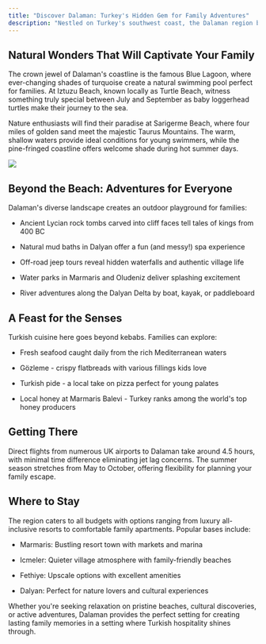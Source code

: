 ```yaml
---
title: "Discover Dalaman: Turkey's Hidden Gem for Family Adventures"
description: "Nestled on Turkey's southwest coast, the Dalaman region beckons families with its pristine turquoise waters, powder-white beaches, and dramatic limestone cliffs. But this Mediterranean paradise offers far more than just picture-perfect coastlines."
---
```


## Natural Wonders That Will Captivate Your Family

The crown jewel of Dalaman's coastline is the famous Blue Lagoon, where ever-changing shades of turquoise create a natural swimming pool perfect for families. At Iztuzu Beach, known locally as Turtle Beach, witness something truly special between July and September as baby loggerhead turtles make their journey to the sea.

Nature enthusiasts will find their paradise at Sarigerme Beach, where four miles of golden sand meet the majestic Taurus Mountains. The warm, shallow waters provide ideal conditions for young swimmers, while the pine-fringed coastline offers welcome shade during hot summer days.

![](/e9874dda-c42c-42c7-9bc3-bb3fc42810bc.png)

## Beyond the Beach: Adventures for Everyone

Dalaman's diverse landscape creates an outdoor playground for families:

* Ancient Lycian rock tombs carved into cliff faces tell tales of kings from 400 BC

* Natural mud baths in Dalyan offer a fun (and messy!) spa experience

* Off-road jeep tours reveal hidden waterfalls and authentic village life

* Water parks in Marmaris and Oludeniz deliver splashing excitement

* River adventures along the Dalyan Delta by boat, kayak, or paddleboard

## A Feast for the Senses

Turkish cuisine here goes beyond kebabs. Families can explore:

* Fresh seafood caught daily from the rich Mediterranean waters

* Gözleme - crispy flatbreads with various fillings kids love

* Turkish pide - a local take on pizza perfect for young palates

* Local honey at Marmaris Balevi - Turkey ranks among the world's top honey producers

## Getting There

Direct flights from numerous UK airports to Dalaman take around 4.5 hours, with minimal time difference eliminating jet lag concerns. The summer season stretches from May to October, offering flexibility for planning your family escape.

## Where to Stay

The region caters to all budgets with options ranging from luxury all-inclusive resorts to comfortable family apartments. Popular bases include:

* Marmaris: Bustling resort town with markets and marina

* Icmeler: Quieter village atmosphere with family-friendly beaches

* Fethiye: Upscale options with excellent amenities

* Dalyan: Perfect for nature lovers and cultural experiences

Whether you're seeking relaxation on pristine beaches, cultural discoveries, or active adventures, Dalaman provides the perfect setting for creating lasting family memories in a setting where Turkish hospitality shines through.